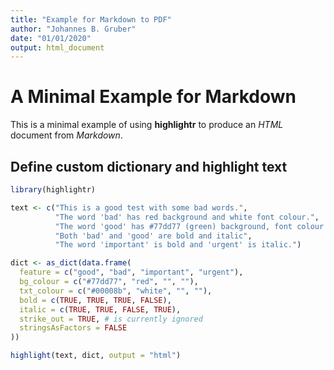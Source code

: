 ```yaml
---
title: "Example for Markdown to PDF"
author: "Johannes B. Gruber"
date: "01/01/2020"
output: html_document
---
```


# A Minimal Example for Markdown

This is a minimal example of using **highlightr** to produce an _HTML_ document from _Markdown_.

## Define custom dictionary and highlight text

```r
library(highlightr)

text <- c("This is a good test with some bad words.",
          "The word 'bad' has red background and white font colour.",
          "The word 'good' has #77dd77 (green) background, font colour #00008b (blue).",
          "Both 'bad' and 'good' are bold and italic",
          "The word 'important' is bold and 'urgent' is italic.")

dict <- as_dict(data.frame(
  feature = c("good", "bad", "important", "urgent"),
  bg_colour = c("#77dd77", "red", "", ""),
  txt_colour = c("#00008b", "white", "", ""),
  bold = c(TRUE, TRUE, TRUE, FALSE),
  italic = c(TRUE, TRUE, FALSE, TRUE),
  strike_out = TRUE, # is currently ignored
  stringsAsFactors = FALSE
))

highlight(text, dict, output = "html")
```

